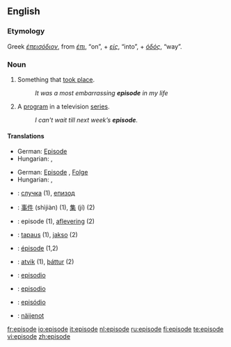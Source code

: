 {{see|Episode|épisode}}
==English==

===Etymology===
Greek ''[[έπεισόδιον]]'', from ''[[έπι]]'', “on”, + ''[[είς]]'', “into”, + ''[[όδός]]'', “way”.

===Noun===
{{en-noun}}

# Something that [[take place|took place]].
#: ''It was a most embarrassing '''episode''' in my life''
# A [[program]] in a television [[series]].
#: ''I can't wait till next week’s '''episode'''.''

====Translations====
{{trans-top|something that took place}}
*German: [[Episode]] {{f}}
*Hungarian: {{t|hu|esemény}}, {{t|hu|epizód}}
{{trans-mid}}
{{trans-bottom}}

{{trans-top|a program in a television series}}
*German: [[Episode]] {{f}}, [[Folge]] {{f}}
*Hungarian: {{t|hu|rész}}, {{t|hu|epizód}}
{{trans-mid}}
{{trans-bottom}}

{{checktrans-top}}
*{{ttbc|Bulgarian}}: [[случка]] {{f}} (1), [[епизод]] {{m}}
*{{ttbc|Chinese}}: [[事件]] (shìjiàn) (1), [[集]] (jí) (2)
*{{ttbc|Dutch}}: episode {{f}} (1), [[aflevering]] {{f}} (2)
*{{ttbc|Finnish}}: [[tapaus]] (1), [[jakso]] (2)
*{{ttbc|French}}: [[épisode]] {{f}} (1,2)
{{checktrans-mid}}
*{{ttbc|Icelandic}}: [[atvik]] (1), [[þáttur]] (2)
*{{ttbc|Interlingua}}: [[episodio]]
*{{ttbc|Spanish}}: [[episodio]]
*{{ttbc|Portuguese}}: [[episódio]]
*{{ttbc|Volapük}}: [[näijenot]]
{{checktrans-bottom}}

[[fr:episode]]
[[io:episode]]
[[it:episode]]
[[nl:episode]]
[[ru:episode]]
[[fi:episode]]
[[te:episode]]
[[vi:episode]]
[[zh:episode]]